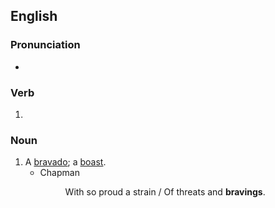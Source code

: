 ==English==

===Pronunciation===
* {{IPA|/ˈbɹeɪvɪŋ/|lang=en}}

===Verb===
{{head|en|verb form}}

# {{present participle of|brave|lang=en|nocat=1}}

===Noun===
{{en-noun}}

# A [[bravado]]; a [[boast]].
#* Chapman
#*: With so proud a strain / Of threats and '''bravings'''.